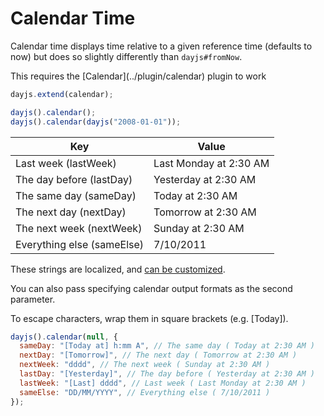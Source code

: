 
# Calendar Time

Calendar time displays time relative to a given reference time (defaults to now) but does so slightly differently than `dayjs#fromNow`.

<Callout>
  This requires the [Calendar](../plugin/calendar) plugin to work
</Callout>

```js
dayjs.extend(calendar);

dayjs().calendar();
dayjs().calendar(dayjs("2008-01-01"));
```

| Key                        | Value                  |
| -------------------------- | ---------------------- |
| Last week (lastWeek)       | Last Monday at 2:30 AM |
| The day before (lastDay)   | Yesterday at 2:30 AM   |
| The same day (sameDay)     | Today at 2:30 AM       |
| The next day (nextDay)     | Tomorrow at 2:30 AM    |
| The next week (nextWeek)   | Sunday at 2:30 AM      |
| Everything else (sameElse) | 7/10/2011              |

These strings are localized, and [can be customized](../customization/calendar).

You can also pass specifying calendar output formats as the second parameter.

To escape characters, wrap them in square brackets (e.g. [Today]).

```js
dayjs().calendar(null, {
  sameDay: "[Today at] h:mm A", // The same day ( Today at 2:30 AM )
  nextDay: "[Tomorrow]", // The next day ( Tomorrow at 2:30 AM )
  nextWeek: "dddd", // The next week ( Sunday at 2:30 AM )
  lastDay: "[Yesterday]", // The day before ( Yesterday at 2:30 AM )
  lastWeek: "[Last] dddd", // Last week ( Last Monday at 2:30 AM )
  sameElse: "DD/MM/YYYY", // Everything else ( 7/10/2011 )
});
```
